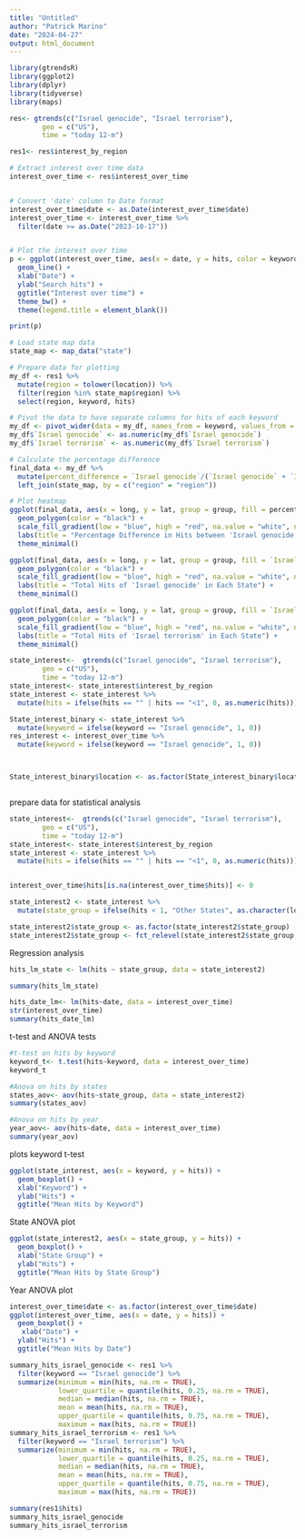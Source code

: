 ---
title: "Untitled"
author: "Patrick Marino"
date: "2024-04-27"
output: html_document
---

```{r}
library(gtrendsR)
library(ggplot2)
library(dplyr)
library(tidyverse)
library(maps)

```



```{r}
res<- gtrends(c("Israel genocide", "Israel terrorism"),
        geo = c("US"), 
        time = "today 12-m")

res1<- res$interest_by_region


```




```{r}

# Extract interest over time data
interest_over_time <- res$interest_over_time


# Convert 'date' column to Date format
interest_over_time$date <- as.Date(interest_over_time$date)
interest_over_time <- interest_over_time %>%
  filter(date >= as.Date("2023-10-17"))


# Plot the interest over time
p <- ggplot(interest_over_time, aes(x = date, y = hits, color = keyword)) +
  geom_line() +
  xlab("Date") +
  ylab("Search hits") +
  ggtitle("Interest over time") +
  theme_bw() +
  theme(legend.title = element_blank())

print(p)

```




```{r}


# Load state map data
state_map <- map_data("state")

# Prepare data for plotting
my_df <- res1 %>%
  mutate(region = tolower(location)) %>%
  filter(region %in% state_map$region) %>%
  select(region, keyword, hits)

# Pivot the data to have separate columns for hits of each keyword
my_df <- pivot_wider(data = my_df, names_from = keyword, values_from = hits)
my_df$`Israel genocide` <- as.numeric(my_df$`Israel genocide`)
my_df$`Israel terrorism` <- as.numeric(my_df$`Israel terrorism`)

# Calculate the percentage difference
final_data <- my_df %>%
  mutate(percent_difference = `Israel genocide`/(`Israel genocide` + `Israel terrorism`) * 100) %>%
  left_join(state_map, by = c("region" = "region"))

# Plot heatmap
ggplot(final_data, aes(x = long, y = lat, group = group, fill = percent_difference)) +
  geom_polygon(color = "black") +
  scale_fill_gradient(low = "blue", high = "red", na.value = "white", name = "Percent Difference") +
  labs(title = "Percentage Difference in Hits between 'Israel genocide' and 'Israel terrorism' in Each State") +
  theme_minimal()

```


```{r}
ggplot(final_data, aes(x = long, y = lat, group = group, fill = `Israel genocide`)) +
  geom_polygon(color = "black") +
  scale_fill_gradient(low = "blue", high = "red", na.value = "white", name = "Total Hits") +
  labs(title = "Total Hits of 'Israel genocide' in Each State") +
  theme_minimal()
```

```{r}
ggplot(final_data, aes(x = long, y = lat, group = group, fill = `Israel terrorism`)) +
  geom_polygon(color = "black") +
  scale_fill_gradient(low = "blue", high = "red", na.value = "white", name = "Total Hits") +
  labs(title = "Total Hits of 'Israel terrorism' in Each State") +
  theme_minimal()
```



```{r}

state_interest<-  gtrends(c("Israel genocide", "Israel terrorism"),
        geo = c("US"), 
        time = "today 12-m")
state_interest<- state_interest$interest_by_region
state_interest <- state_interest %>%
  mutate(hits = ifelse(hits == "" | hits == "<1", 0, as.numeric(hits)))

State_interest_binary <- state_interest %>%
  mutate(keyword = ifelse(keyword == "Israel genocide", 1, 0))
res_interest <- interest_over_time %>%
  mutate(keyword = ifelse(keyword == "Israel genocide", 1, 0))



State_interest_binary$location <- as.factor(State_interest_binary$location)



```



prepare data for statistical analysis
```{r warning=FALSE}
state_interest<-  gtrends(c("Israel genocide", "Israel terrorism"),
        geo = c("US"), 
        time = "today 12-m")
state_interest<- state_interest$interest_by_region
state_interest <- state_interest %>%
  mutate(hits = ifelse(hits == "" | hits == "<1", 0, as.numeric(hits)))


interest_over_time$hits[is.na(interest_over_time$hits)] <- 0

state_interest2 <- state_interest %>%
  mutate(state_group = ifelse(hits < 1, "Other States", as.character(location)))

state_interest2$state_group <- as.factor(state_interest2$state_group)
state_interest2$state_group <- fct_relevel(state_interest2$state_group, "Other States")


```

Regression analysis

```{r}
hits_lm_state <- lm(hits ~ state_group, data = state_interest2)

summary(hits_lm_state)

hits_date_lm<- lm(hits~date, data = interest_over_time)
str(interest_over_time)
summary(hits_date_lm)
```



t-test and ANOVA tests

```{r}
#t-test on hits by keyword
keyword_t<- t.test(hits~keyword, data = interest_over_time)
keyword_t

#Anova on hits by states
states_aov<- aov(hits~state_group, data = state_interest2)
summary(states_aov)

#Anova on hits by year
year_aov<- aov(hits~date, data = interest_over_time)
summary(year_aov)
```

plots keyword t-test

```{r}
ggplot(state_interest, aes(x = keyword, y = hits)) +
  geom_boxplot() +
  xlab("Keyword") +
  ylab("Hits") +
  ggtitle("Mean Hits by Keyword")
```

State ANOVA plot

```{r}
ggplot(state_interest2, aes(x = state_group, y = hits)) +
  geom_boxplot() +
  xlab("State Group") +
  ylab("Hits") +
  ggtitle("Mean Hits by State Group")
```


Year ANOVA plot


```{r}

interest_over_time$date <- as.factor(interest_over_time$date)
ggplot(interest_over_time, aes(x = date, y = hits)) +
  geom_boxplot() +
   xlab("Date") +
  ylab("Hits") +
  ggtitle("Mean Hits by Date")

```


```{r}
summary_hits_israel_genocide <- res1 %>%
  filter(keyword == "Israel genocide") %>%
  summarize(minimum = min(hits, na.rm = TRUE),
            lower_quartile = quantile(hits, 0.25, na.rm = TRUE),
            median = median(hits, na.rm = TRUE),
            mean = mean(hits, na.rm = TRUE),
            upper_quartile = quantile(hits, 0.75, na.rm = TRUE),
            maximum = max(hits, na.rm = TRUE))
summary_hits_israel_terrorism <- res1 %>%
  filter(keyword == "Israel terrorism") %>%
  summarize(minimum = min(hits, na.rm = TRUE),
            lower_quartile = quantile(hits, 0.25, na.rm = TRUE),
            median = median(hits, na.rm = TRUE),
            mean = mean(hits, na.rm = TRUE),
            upper_quartile = quantile(hits, 0.75, na.rm = TRUE),
            maximum = max(hits, na.rm = TRUE))

summary(res1$hits)
summary_hits_israel_genocide 
summary_hits_israel_terrorism
```



